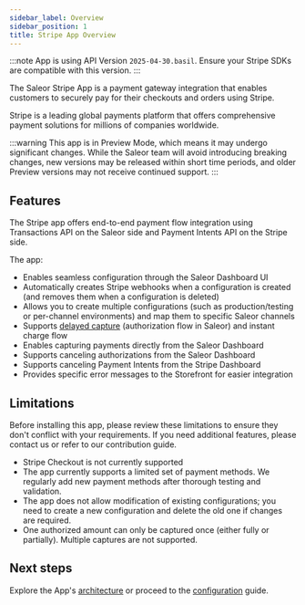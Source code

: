 ```yaml
---
sidebar_label: Overview
sidebar_position: 1
title: Stripe App Overview
---
```



<AppMetadata
  minSaleorVersion="3.21"
  githubUrl="https://github.com/saleor/apps/tree/main/apps/stripe"
/>

:::note
App is using API Version `2025-04-30.basil`. Ensure your Stripe SDKs are compatible with this version.
:::

The Saleor Stripe App is a payment gateway integration that enables customers to securely pay for their checkouts and orders using Stripe.

Stripe is a leading global payments platform that offers comprehensive payment solutions for millions of companies worldwide.

:::warning
This app is in Preview Mode, which means it may undergo significant changes.
While the Saleor team will avoid introducing breaking changes, new versions may be released within short time periods,
and older Preview versions may not receive continued support.
:::

## Features

The Stripe app offers end-to-end payment flow integration using Transactions API on the Saleor side and Payment Intents API on the Stripe side.

The app:

- Enables seamless configuration through the Saleor Dashboard UI
- Automatically creates Stripe webhooks when a configuration is created (and removes them when a configuration is deleted)
- Allows you to create multiple configurations (such as production/testing or per-channel environments) and map them to specific Saleor channels
- Supports [delayed capture](https://docs.stripe.com/payments/place-a-hold-on-a-payment-method) (authorization flow in Saleor) and instant charge flow
- Enables capturing payments directly from the Saleor Dashboard
- Supports canceling authorizations from the Saleor Dashboard
- Supports canceling Payment Intents from the Stripe Dashboard
- Provides specific error messages to the Storefront for easier integration

## Limitations

Before installing this app, please review these limitations to ensure they don't conflict with your requirements.
If you need additional features, please contact us or refer to our contribution guide.

- Stripe Checkout is not currently supported
- The app currently supports a limited set of payment methods. We regularly add new payment methods after thorough testing and validation.
- The app does not allow modification of existing configurations; you need to create a new configuration and delete the old one if changes are required.
- One authorized amount can only be captured once (either fully or partially). Multiple captures are not supported.

## Next steps

Explore the App's [architecture](./architecture.mdx) or proceed to the [configuration](./configuration.mdx) guide.